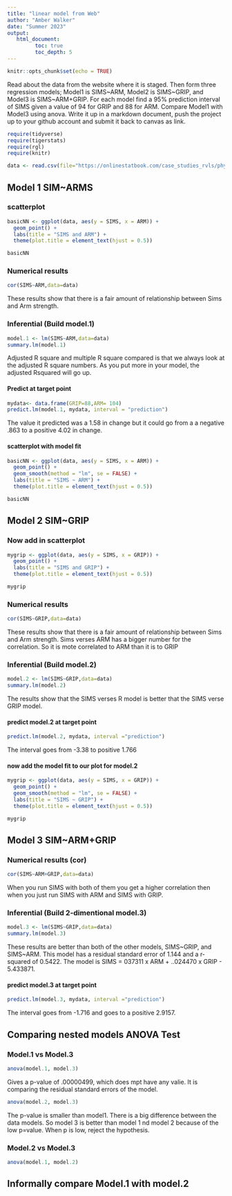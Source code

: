 ```yaml
---
title: "linear model from Web"
author: "Amber Walker"
date: "Summer 2023"
output:
   html_document:
         toc: true
         toc_depth: 5
---
```


```r
knitr::opts_chunk$set(echo = TRUE)
```

Read about the data from the website where it is staged. Then form three regression models; Model1 is SIMS\~ARM, Model2 is SIMS\~GRIP, and Model3 is SIMS\~ARM+GRIP. For each model find a 95% prediction interval of SIMS given a value of 94 for GRIP and 88 for ARM. Compare Model1 with Model3 using anova. Write it up in a markdown document, push the project up to your github account and submit it back to canvas as link.

```r
require(tidyverse)
require(tigerstats)
require(rgl)
require(knitr)

```

```r
data <- read.csv(file="https://onlinestatbook.com/case_studies_rvls/physical_strength/data.txt",sep="",header=TRUE)  

```

## Model 1 SIM\~ARMS






### scatterplot

```r
basicNN <- ggplot(data, aes(y = SIMS, x = ARM)) +
  geom_point() +
  labs(title = "SIMS and ARM") +
  theme(plot.title = element_text(hjust = 0.5))

basicNN
```

### Numerical results

```r
cor(SIMS~ARM,data=data)
```

These results show that there is a fair amount of relationship between Sims and Arm strength.

### Inferential (Build model.1)

```r
model.1 <- lm(SIMS~ARM,data=data)
summary.lm(model.1)
```
Adjusted R square and multiple R square compared is that we always look at the adjusted R square numbers. As you put more in your  model, the adjusted Rsquared will go up.

#### Predict at target point


```r
mydata<- data.frame(GRIP=88,ARM= 104)
predict.lm(model.1, mydata, interval = "prediction")
```
The value it predicted was a 1.58 in change but it could go from a a negative .863 to a positive 4.02 in change.
 

#### scatterplot with model fit

```r
basicNN <- ggplot(data, aes(y = SIMS, x = ARM)) +
  geom_point() +
  geom_smooth(method = "lm", se = FALSE) +
  labs(title = "SIMS ~ ARM") +
  theme(plot.title = element_text(hjust = 0.5))

basicNN

```


## Model 2 SIM\~GRIP


### Now add in scatterplot

```r
mygrip <- ggplot(data, aes(y = SIMS, x = GRIP)) +
  geom_point() +
  labs(title = "SIMS and GRIP") +
  theme(plot.title = element_text(hjust = 0.5))

mygrip
```

### Numerical results

```r
cor(SIMS~GRIP,data=data)
```

These results show that there is a fair amount of relationship between Sims and Arm strength.
Sims verses ARM has a bigger number for the correlation. So it is mote correlated to ARM than it is to GRIP 

### Inferential (Build model.2)

```r
model.2 <- lm(SIMS~GRIP,data=data)
summary.lm(model.2)
```

The results show that the SIMS verses R model is better that the SIMS verse GRIP model.

#### predict model.2 at target point

```r
predict.lm(model.2, mydata, interval ="prediction")
```
The interval goes from -3.38 to positive 1.766

#### now add the model fit to our plot for model.2


```r
mygrip <- ggplot(data, aes(y = SIMS, x = GRIP)) +
  geom_point() +
  geom_smooth(method = "lm", se = FALSE) +
  labs(title = "SIMS ~ GRIP") +
  theme(plot.title = element_text(hjust = 0.5))

mygrip

```


## Model 3 SIM\~ARM+GRIP

### Numerical results (cor)

```r
cor(SIMS~ARM+GRIP,data=data)
```
When you run SIMS with both of them you get a higher correlation then when you just run SIMS with ARM and SIMS with GRIP.


### Inferential (Build 2-dimentional model.3)

```r
model.3 <- lm(SIMS~GRIP,data=data)
summary.lm(model.3)
```

These results are better than both of the other models, SIMS~GRIP, and SIMS~ARM. This model has a residual standard error of 1.144 and a r-squared of 0.5422. 
The model is SIMS = 037311 x ARM + ..024470 x GRIP - 5.433871.

#### predict model.3 at target point

```r
predict.lm(model.3, mydata, interval ="prediction")
```
The interval goes from -1.716 and goes to a positive 2.9157.


## Comparing nested models ANOVA Test

### Model.1 vs Model.3

```r
anova(model.1, model.3)
```

Gives a p-value of .00000499, which does mpt have any valie. It is comparing the residual standard errors of the model.

```r
anova(model.2, model.3)
```
The p-value is smaller than model1. There is a big difference between the data models. So model 3 is better than model 1 nd model 2 because of the low p=value. When p is low, reject the hypothesis.

### Model.2 vs Model.3


```r
anova(model.1, model.2)
```




## Informally compare Model.1 with model.2
